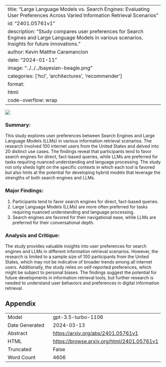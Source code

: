
---
title: "Large Language Models vs. Search Engines: Evaluating User Preferences Across Varied Information Retrieval Scenarios"
id: "2401.05761v1"
description: "Study compares user preferences for Search Engines and Large Language Models in various scenarios. Insights for future innovations."
author: Kevin Matthe Caramancion
date: "2024-01-11"
image: "../../../bayesian-beagle.png"
categories: ['hci', 'architectures', 'recommender']
format:
  html:
    code-overflow: wrap
---

![](../../../bayesian-beagle.png)

### **Summary:**
This study explores user preferences between Search Engines and Large Language Models (LLMs) in various information retrieval scenarios. The research involved 100 internet users from the United States and delved into 20 distinct use cases. The findings reveal that participants tend to favor search engines for direct, fact-based queries, while LLMs are preferred for tasks requiring nuanced understanding and language processing. The study not only sheds light on the specific contexts in which each tool is favored but also hints at the potential for developing hybrid models that leverage the strengths of both search engines and LLMs.

### **Major Findings:**
1. Participants tend to favor search engines for direct, fact-based queries.
2. Large Language Models (LLMs) are more often preferred for tasks requiring nuanced understanding and language processing.
3. Search engines are favored for their navigational ease, while LLMs are preferred for their conversational depth.

### **Analysis and Critique:**
The study provides valuable insights into user preferences for search engines and LLMs in different information retrieval scenarios. However, the research is limited to a sample size of 100 participants from the United States, which may not be indicative of broader trends among all internet users. Additionally, the study relies on self-reported preferences, which might be subject to personal biases. The findings suggest the potential for future developments in information retrieval tools, but further research is needed to understand user behaviors and preferences in digital information retrieval.

## Appendix

|          |          |
|----------|----------|
| Model     | gpt-3.5-turbo-1106       |
| Date Generated     | 2024-03-13       |
| Abstract | [https://arxiv.org/abs/2401.05761v1](https://arxiv.org/abs/2401.05761v1)        |
| HTML     | [https://browse.arxiv.org/html/2401.05761v1](https://browse.arxiv.org/html/2401.05761v1)       |
| Truncated       | False       |
| Word Count       | 4606       |